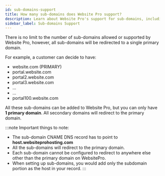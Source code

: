 ```yaml
---
id: sub-domains-support
title: How many sub-domains does Website Pro support?
description: Learn about Website Pro's support for sub-domains, including limitations and configuration requirements.
sidebar_label: Sub-domains Support
---
```


There is no limit to the number of sub-domains allowed or supported by Website Pro, however, all sub-domains will be redirected to a single primary domain.

For example, a customer can decide to have:

- website.com (PRIMARY)
- portal.website.com
- portal2.website.com
- portal3.website.com
- ...
- ...
- portal100.website.com

All these sub-domains can be added to Website Pro, but you can only have **1 primary domain**. All secondary domains will redirect to the primary domain.

:::note Important things to note:
- The sub-domain CNAME DNS record has to point to **host.websiteprohosting.com**
- All the sub-domains will redirect to the primary domain.
- Each sub-domain cannot be configured to redirect to anywhere else other than the primary domain on WebsitePro.
- When setting up sub-domains, you would add only the subdomain portion as the host in your record.
:::